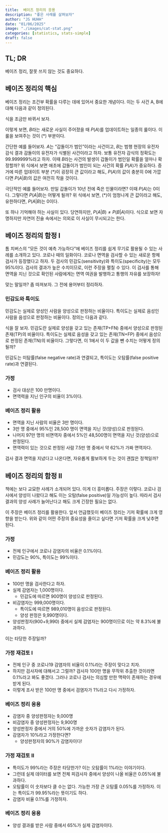 ```yaml
---
title:  베이즈 정리의 응용 
description: "좋은 사례를 살펴보자"
author: "JS HUHH"
date: "01/06/2025"
image: "./images/cat-stat.png"
categories: [statistics, stats-simple]
draft: false
---
```


## TL; DR

베이즈 정리, 잘못 쓰지 않는 것도 중요하다. 

## 베이즈 정리의 핵심 

베이즈 정리는 조건부 확률을 다루는 데에 있어서 중요한 개념이다. 이는 두 사건 A, B에 대해 다음과 같이 정의된다.

\begin{align*}
P(A|B) = \frac{P(B|A)P(A)}{P(B)}
\end{align*}

식을 조금만 바뀌서 보자. 

\begin{align*}
P(A|B) = \underbrace{\frac{P(B|A)}{P(B)}}_{(*)} {P(A)}
\end{align*}

이렇게 보면, $B$라는 새로운 사실이 주어졌을 때 $P(A)$를 업데이트하는 일종의 룰이다. 이 룰을 보여주는 것이 $(*)$ 부분이다. 

간단한 예를 들어보자. $A$는 "갑돌이가 범인"이라는 사건이고, $B$는 범행 현장의 유전자 감식 결과 감돌이의 유전자가 식별된 사건이라고 하자. 보통 유전자 감식의 정확도는 99.999999%라고 하자. 이때 $B$라는 사건의 발생이 갑돌이가 범인일 확률을 얼마나 확정할까? 위 식에서 보면 애초에 갑돌이가 범인이 되는 사건의 확률 $P(A)$가 중요하다. 증거에 따른 업데이트 부분 $(*)$이 굉장히 큰 값이라고 해도, $P(A)$의 값이 충분히 0에 가깝다면 $P(A|B)$의 값은 여전히 작을 것이다.

:::{.column-margin}
극단적인 예를 들어보자. 만일 갑돌이가 10년 전에 죽은 인물이라면? 이때 $P(A)$는 0이다. 그렇다면 $P(A|B)$는 어떻게 될까? 위 식에서 보면, $(*)$이 엄청나게 큰 값이라고 해도, 유한하다면, $P(A|B)$는 0이다.
:::

또 하나 기억해야 하는 사실이 있다. 당연하지만, $P(A|B) \neq P(B|A)$이다. 식으로 보면 자명하지만 자연어 진술 속에서는 의외로 이 사실이 무시되고는 한다. 

## 베이즈 정리의 함정 I

톰 치버스의 "모든 것이 예측 가능하다"에 베이즈 정리를 쉽게 무기로 활용될 수 있는 사례를 소개하고 있다. 코로나 때의 일화이다. 코로나 면역을 검사할 수 있는 새로운 항체 검사가 등장했다고 하자. 두 검사의 민감도(sensitivity)와 특이도(specificity)는 모두 95%이다. 검사의 결과가 높은 수치이므로, 이런 주장을 펼칠 수 있다. 이 검사를 통해 면역을 지닌 것으로 확인된 사람에게는 면역 여권을 발행하고 통행의 자유를 보장하자! 

맞는 말일까? 좀 따져보자. 그 전에 용어부터 정리하자. 

### 민감도와 특이도 

민감도는 실제로 양성인 사람을 양성으로 판정하는 비율이다. 특이도는 실제로 음성인 사람을 음성으로 판정하는 비율이다. 정의는 다음과 같다. 

\begin{align*}
\text{sensitivity} = \frac{\text{TP}}{\text{TP + FN}}\\
\text{specificity} = \frac{\text{TN}}{\text{TN + FP}}
\end{align*}

식을 잘 보자. 민감도란 실제로 양성을 갖고 있는 존재(TP+FN) 중에서 양성으로 판정된 존재(TP)의 비율이다. 특이도는 실제로 음성을 갖고 있는 존재(TN+FP) 중에서 음성으로 판정된 존재(TN)의 비율이다. 그렇다면, 이 1에서 이 두 값을 뺀 수치는 어떻게 정의될까?

\begin{align*}
\text{FN rate} & = 1 -  \frac{\text{TP}}{\text{TP + FN}} = \frac{\text{FN}}{\text{TP + FN}}\\
\text{FP rate} & = 1 - \frac{\text{TN}}{\text{TN + FP}} = \frac{\text{FP}}{\text{TN + FP}}
\end{align*}

민감도는 미탐률(false negative rate)과 연결되고, 특이도는 오탐률(false positive rate)과 연결된다. 

### 가정 
- 검사 대상은 100 만명이다. 
- 면역력을 지닌 인구의 비율이 3%이다. 

### 베이즈 정리 활용
- 면역을 지닌 사람의 비율은 3만 명이다. 
- 3만 명 중에서 95%인 28,500 명이 면역을 지닌 것(양성)으로 판정된다. 
- 나머지 97만 명의 비면역자 중에서 5%인 48,500명이 면역을 지닌 것(양성)으로 판정된다. 
- 면역력이 있는 것으로 판정된 사람 7.5만 명 중에서 약 62%가 가짜 면역자다. 

검사 결과 면역을 지녔다고 나온다면, 자유롭게 활보하게 두는 것이 괜찮은 정책일까? 

## 베이즈 정리의 함정 II 

책에는 보다 교묘한 사례가 소개되어 있다. 이게 더 흥미롭다. 주장은 이렇다. 코로나 검사에서 양성이 나왔다고 해도 이는 오탐(false positive)일 가능성이 높다. 따라서 검사 결과의 양성 사례가 늘어난다고 해도 크게 긴장한 필요는 없다. 

이 주장은 베이즈 정리를 활용한다. 앞서 언급했듯이 베이즈 정리는 기저 확률에 크게 영향을 받는다. 위와 같이 어떤 주장의 중요성을 줄이고 싶다면 기저 확률을 크게 낮추면 된다.

### 가정 
- 전체 인구에서 코로나 감염자의 비율은 0.1%이다. 
- 민감도는 90%, 특이도는 99%이다. 

### 베이즈 정리 활용
- 100만 명을 검사한다고 하자. 
- 실제 감염자는 1,000명이다. 
    - 민감도에 따르면 900명이 양성으로 판정된다.
- 비감염자는 999,000명이다. 
    - 특이도에 따르면 989,010명이 음성으로 판정된다. 
    - 양성 판정은 9,990명이다.
- 양성판정자(900+9,990) 중에서 실제 감염자는 900명이므로 이는 약 8.3%에 불과하다. 

이는 타당한 주장일까? 

### 가정 재검토 I
- 전체 인구 중 코로나19 감염자의 비율이 0.1%라는 주장이 맞다고 치자. 
- 하지만 검사자에 대해서고 그럴까? 검사자 100만 명을 무작위 추출한 것이라면 0.1%라고 봐도 좋겠다. 그러나 코로나 검사는 의심할 만한 맥락이 존재하는 경우에 받게 된다. 
- 이렇게 조사 받은 100만 명 중에서 검염자가 1%라고 다시 가정하자. 

### 베이즈 정리 응용 
- 감염자 중 양성판정자는 9,000명 
- 비감염자 중 양성판정자는 9,900명     
- 양성판정자 중에서 거의 50%에 가까운 숫자가 감염자가 된다. 
- 감염자가 10%라고 가정한다면?
    - 양성판정자의 90%가 감염자이다! 

### 가정 재검토 II 
- 특이도가 99%라는 주장은 타당한가? 이는 오탐률이 1%라는 이야기이다.
- 그런데 실제 데이터를 보면 전체 피검사자 중에서 양성이 나올 비율은 0.05%에 불과하다. 
- 오탐률이 이 숫자보다 클 수는 없다. 가능한 가장 큰 오탐률 0.05%를 가정하자. 이는 특이도가 99.95%라는 뜻이기도 하다.  
- 감염자 비율 0.1%를 가정하자. 

### 베이즈 정리 응용
- 양성 결과를 받은 사람 중에서 65%가 실제 감염자이다. 






